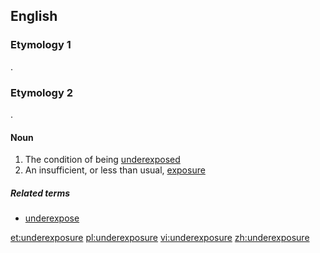 ==English==

===Etymology 1===
{{prefix|under|exposure}}.

===Etymology 2===
{{prefix|under|exposure}}.

====Noun====
{{en-noun|-}}

# The condition of being [[underexpose]]d
# An insufficient, or less than usual, [[exposure]]

=====Related terms=====
* [[underexpose]]

[[et:underexposure]]
[[pl:underexposure]]
[[vi:underexposure]]
[[zh:underexposure]]